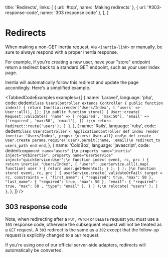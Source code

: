 
  title: 'Redirects',
  links: [
    { url: '#top', name: 'Making redirects' },
    { url: '#303-response-code', name: '303 response code' },
  ],
}

# Redirects

When making a non-GET Inertia request, via `<inertia-link>` or manually, be sure to always respond with a proper Inertia response.

For example, if you're creating a new user, have your "store" endpoint return a redirect back to a standard GET endpoint, such as your user index page.

Inertia will automatically follow this redirect and update the page accordingly. Here's a simplified example.

<TabbedCodeExamples
  examples={[
    {
      name: 'Laravel',
      language: 'php',
      code: dedent`
        class UsersController extends Controller
        {
            public function index()
            {
                return Inertia::render('Users/Index', [
                    'users' => User::all(),
                ]);
            }\n
            public function store()
            {
                User::create(
                    Request::validate([
                        'name' => ['required', 'max:50'],
                        'email' => ['required', 'max:50', 'email'],
                    ])
                );\n
                return Redirect::route('users');
            }
        }
      `,
    },
    {
      name: 'Rails',
      language: 'ruby',
      code: dedent`
        class UsersController < ApplicationController
          def index
            render inertia: 'Users/Index', props: {users: User.all}
          end\n
          def create
            User.create params.require(:user).permit(:name, :email)\n
            redirect_to users_path
          end
        end
      `,
    },
    {
      name: 'ColdBox',
      language: 'javascript',
      code: dedent`
        component name="users" {\n
            property name="inertia" inject="@cbInertia";
            property name="userService" inject="quickService:User";\n
            function index( event, rc, prc ) {
                return inertia( "Users/Index", {
                    "users": userService.all().map( function( user ) {
                        return user.getMemento();
                    } );
                } );
            }\n
            function store( event, rc, prc ) {
                userService.create(
                    validateOrFail( target = rc, constraints = {
                        "first_name": { "required": true, "max": 50 },
                        "last_name": { "required": true, "max": 50 },
                        "email": { "required": true, "max": 50 , "type": "email" },
                    } )
                );\n
                relocate( "users" );
            }
        }
      `,
    },
  ]}
/>

## 303 response code

Note, when redirecting after a `PUT`, `PATCH` or `DELETE` request you must use a `303` response code, otherwise the subsequent request will not be treated as a `GET` request. A `303` redirect is the same as a `302` except that the follow-up request is explicitly changed to a `GET` request.

If you're using one of our official server-side adapters, redirects will automatically be converted.
